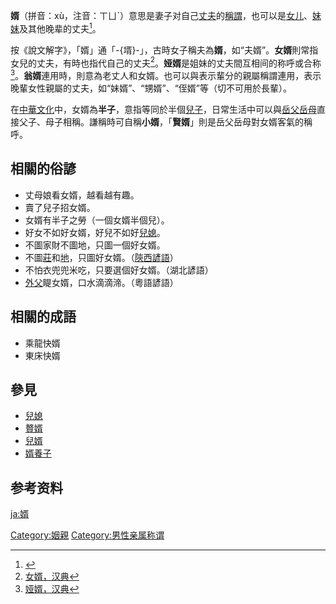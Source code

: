 '''婿'''（拼音：xù，注音：ㄒㄩˋ）意思是妻子对自己[[丈夫|丈夫]]的[[稱謂|稱謂]]，也可以是[[女儿|女儿]]、[[妹妹|妹妹]]及其他晚辈的丈夫<ref>{{Cite web |url=https://www.zdic.net/hans/%E5%A9%BF |title=婿，汉典 |access-date=2021-09-05 |archive-date=2019-08-07 |archive-url=https://web.archive.org/web/20190807080522/https://www.zdic.net/hans/%25E5%25A9%25BF |dead-url=no }}</ref>。

按《說文解字》，「婿」通「-{壻}-」，古時女子稱夫為'''婿'''，如“夫婿”。'''女婿'''則常指女兒的丈夫，有時也指代自己的丈夫<ref>[https://www.zdic.net/hans/女婿 女婿，汉典]</ref>。'''娅婿'''是姐妹的丈夫間互相间的称呼或合称<ref>[https://www.zdic.net/hans/娅婿 娅婿，汉典]</ref>。'''翁婿'''連用時，則意為老丈人和女婿。也可以與表示輩分的親屬稱謂連用，表示晚輩女性親屬的丈夫，如“妹婿”、“甥婿”、“侄婿”等（切不可用於長輩）。

在[[中華文化|中華文化]]中，女婿為'''半子'''，意指等同於半個[[兒子|兒子]]，日常生活中可以與[[岳父|岳父]][[岳母|岳母]]直接父子、母子相稱。謙稱時可自稱'''小婿'''，「'''賢婿'''」則是岳父岳母對女婿客氣的稱呼。

== 相關的俗諺 ==
* 丈母娘看女婿，越看越有趣。
* 賣了兒子招女婿。
* 女婿有半子之勞（一個女婿半個兒）。
* 好女不如好女婿，好兒不如好[[兒媳|兒媳]]。
* 不圖家財不圖地，只圖一個好女婿。
* 不圖[[莊|莊]]和[[地|地]]，只圖好女婿。（[[陝西|陝西]][[諺語|諺語]]）
* 不怕衣兜兜米吃，只要選個好女婿。（湖北諺語）
* [[外父|外父]]睼女婿，口水滴滴渧。（粵語諺語）

== 相關的成語 ==
*乘龍快婿
*東床快婿

==參見==
*[[兒媳|兒媳]]
*[[贅婿|贅婿]]
*[[兒婿|兒婿]]
*[[婿養子|婿養子]]

== 参考资料 ==
{{Reflist}}

{{家庭}}

{{人物小作品}}
[[Category:姻親|Category:姻親]]
[[Category:男性亲属称谓|Category:男性亲属称谓]]
[[ja:婿|ja:婿]]